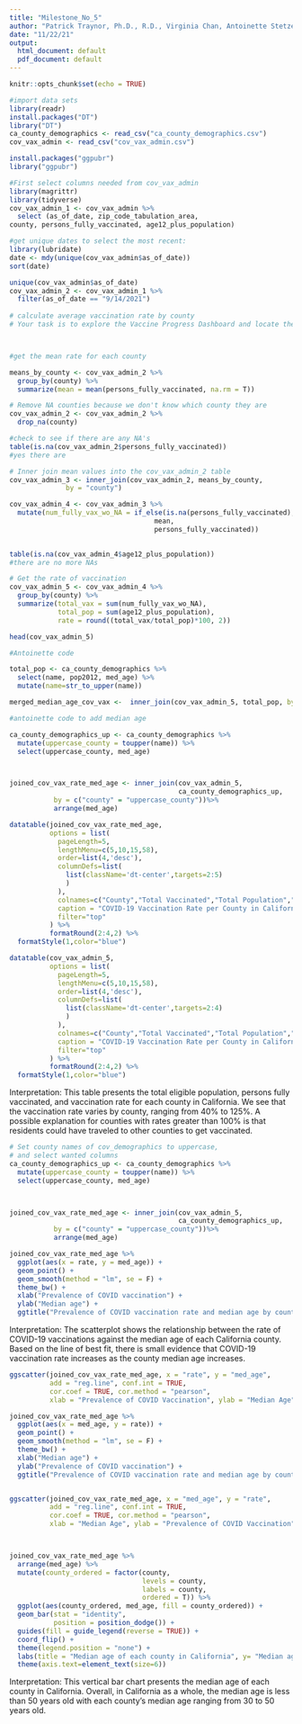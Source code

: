 ```yaml
---
title: "Milestone_No_5"
author: "Patrick Traynor, Ph.D., R.D., Virginia Chan, Antoinette Stetzenmeyer"
date: "11/22/21"
output:
  html_document: default
  pdf_document: default
---
```


```r
knitr::opts_chunk$set(echo = TRUE)
```


```r
#import data sets
library(readr)
install.packages("DT")
library("DT")
ca_county_demographics <- read_csv("ca_county_demographics.csv")
cov_vax_admin <- read_csv("cov_vax_admin.csv")

install.packages("ggpubr")
library("ggpubr")


```

```r
#First select columns needed from cov_vax_admin
library(magrittr)
library(tidyverse)
cov_vax_admin_1 <- cov_vax_admin %>%
  select (as_of_date, zip_code_tabulation_area, 
county, persons_fully_vaccinated, age12_plus_population)

```

```r
#get unique dates to select the most recent:
library(lubridate)
date <- mdy(unique(cov_vax_admin$as_of_date))
sort(date)

unique(cov_vax_admin$as_of_date)
cov_vax_admin_2 <- cov_vax_admin_1 %>%
  filter(as_of_date == "9/14/2021")
         
# calculate average vaccination rate by county
# Your task is to explore the Vaccine Progress Dashboard and locate the most recent vaccination data, including a percentage of fully vaccinated persons. If you find any missing values, you'll need to find a way to do *mean imputation* with the missing values on a zip code level, (substitute an average value to fill in the NAs values from the county level averages)



#get the mean rate for each county

means_by_county <- cov_vax_admin_2 %>% 
  group_by(county) %>%
  summarize(mean = mean(persons_fully_vaccinated, na.rm = T))

# Remove NA counties because we don't know which county they are 
cov_vax_admin_2 <- cov_vax_admin_2 %>% 
  drop_na(county)

#check to see if there are any NA's
table(is.na(cov_vax_admin_2$persons_fully_vaccinated))
#yes there are

# Inner join mean values into the cov_vax_admin_2 table
cov_vax_admin_3 <- inner_join(cov_vax_admin_2, means_by_county,
              by = "county")

cov_vax_admin_4 <- cov_vax_admin_3 %>% 
  mutate(num_fully_vax_wo_NA = if_else(is.na(persons_fully_vaccinated),
                                    mean,
                                    persons_fully_vaccinated))
  
```

```r
table(is.na(cov_vax_admin_4$age12_plus_population))
#there are no more NAs
```

```r
# Get the rate of vaccination
cov_vax_admin_5 <- cov_vax_admin_4 %>% 
  group_by(county) %>%
  summarize(total_vax = sum(num_fully_vax_wo_NA),
            total_pop = sum(age12_plus_population),
            rate = round((total_vax/total_pop)*100, 2))

head(cov_vax_admin_5)
```

```r
#Antoinette code

total_pop <- ca_county_demographics %>%
  select(name, pop2012, med_age) %>% 
  mutate(name=str_to_upper(name))

merged_median_age_cov_vax <-  inner_join(cov_vax_admin_5, total_pop, by=c("county"="name"))
```

```r
#antoinette code to add median age

ca_county_demographics_up <- ca_county_demographics %>% 
  mutate(uppercase_county = toupper(name)) %>%
  select(uppercase_county, med_age)



joined_cov_vax_rate_med_age <- inner_join(cov_vax_admin_5,
                                          ca_county_demographics_up, 
           by = c("county" = "uppercase_county"))%>%
           arrange(med_age)
```

```r

datatable(joined_cov_vax_rate_med_age, 
          options = list(
            pageLength=5,
            lengthMenu=c(5,10,15,58),
            order=list(4,'desc'),
            columnDefs=list(
              list(className='dt-center',targets=2:5)
              )
            ),
            colnames=c("County","Total Vaccinated","Total Population","Vaccination Rate", "Median Age"),
            caption = "COVID-19 Vaccination Rate per County in California",
            filter="top"
          ) %>%
          formatRound(2:4,2) %>%
  formatStyle(1,color="blue")

```





```r
datatable(cov_vax_admin_5, 
          options = list(
            pageLength=5,
            lengthMenu=c(5,10,15,58),
            order=list(4,'desc'),
            columnDefs=list(
              list(className='dt-center',targets=2:4)
              )
            ),
            colnames=c("County","Total Vaccinated","Total Population","Vaccination Rate"),
            caption = "COVID-19 Vaccination Rate per County in California",
            filter="top"
          ) %>%
          formatRound(2:4,2) %>%
  formatStyle(1,color="blue")
```


Interpretation: This table presents the total eligible population, persons fully vaccinated, and vaccination rate for each county in California. We see that the vaccination rate varies by county, ranging from 40% to 125%. A possible explanation for counties with rates greater than 100% is that residents could have traveled to other counties to get vaccinated.

```r
# Set county names of cov_demographics to uppercase, 
# and select wanted columns
ca_county_demographics_up <- ca_county_demographics %>% 
  mutate(uppercase_county = toupper(name)) %>%
  select(uppercase_county, med_age)



joined_cov_vax_rate_med_age <- inner_join(cov_vax_admin_5,
                                          ca_county_demographics_up, 
           by = c("county" = "uppercase_county"))%>%
           arrange(med_age)
```

```r
joined_cov_vax_rate_med_age %>%
  ggplot(aes(x = rate, y = med_age)) +
  geom_point() +
  geom_smooth(method = "lm", se = F) +
  theme_bw() +
  xlab("Prevalence of COVID vaccination") +
  ylab("Median age") +
  ggtitle("Prevalence of COVID vaccination rate and median age by counties in California")
```

Interpretation: The scatterplot shows the relationship between the rate of COVID-19 vaccinations against the median age of each California county. Based on the line of best fit, there is small evidence that COVID-19 vaccination rate increases as the county median age increases. 


```r


ggscatter(joined_cov_vax_rate_med_age, x = "rate", y = "med_age", 
          add = "reg.line", conf.int = TRUE, 
          cor.coef = TRUE, cor.method = "pearson",
          xlab = "Prevalence of COVID Vaccination", ylab = "Median Age")


```





```r
joined_cov_vax_rate_med_age %>%
  ggplot(aes(x = med_age, y = rate)) +
  geom_point() +
  geom_smooth(method = "lm", se = F) +
  theme_bw() +
  xlab("Median age") +
  ylab("Prevalence of COVID vaccination") +
  ggtitle("Prevalence of COVID vaccination rate and median age by counties in California")



```

```r



ggscatter(joined_cov_vax_rate_med_age, x = "med_age", y = "rate", 
          add = "reg.line", conf.int = TRUE, 
          cor.coef = TRUE, cor.method = "pearson",
          xlab = "Median Age", ylab = "Prevalence of COVID Vaccination")




```




```r
joined_cov_vax_rate_med_age %>%
  arrange(med_age) %>%
  mutate(county_ordered = factor(county,
                                 levels = county,
                                 labels = county,
                                 ordered = T)) %>%
  ggplot(aes(county_ordered, med_age, fill = county_ordered)) +
  geom_bar(stat = "identity", 
           position = position_dodge()) + 
  guides(fill = guide_legend(reverse = TRUE)) +
  coord_flip() +
  theme(legend.position = "none") + 
  labs(title = "Median age of each county in California", y= "Median age", x= "County") + 
  theme(axis.text=element_text(size=6))

```

Interpretation: This vertical bar chart presents the median age of each county in California. Overall, in California as a whole, the median age is less than 50 years old with each county's median age ranging from 30 to 50 years old.
